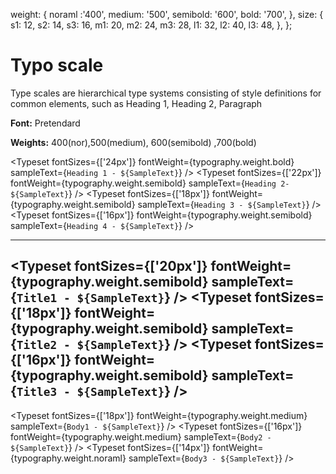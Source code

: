 
<Meta title="Foundations/Typography" />


weight: {
noraml :'400',
medium: '500',
semibold: '600',
bold: '700',
},
size: {
s1: 12,
s2: 14,
s3: 16,
m1: 20,
m2: 24,
m3: 28,
l1: 32,
l2: 40,
l3: 48,
},
};


# Typo scale

Type scales are hierarchical type systems consisting of style definitions for common elements, such as Heading 1, Heading 2, Paragraph

**Font:** Pretendard

**Weights:** 400(nor),500(medium), 600(semibold) ,700(bold)

<Typeset
  fontSizes={['24px']}
  fontWeight={typography.weight.bold}
  sampleText={`Heading 1 - ${SampleText}`}
/>
<Typeset
  fontSizes={['22px']}
  fontWeight={typography.weight.semibold}
  sampleText={`Heading 2- ${SampleText}`}
/>
<Typeset
  fontSizes={['18px']}
  fontWeight={typography.weight.semibold}
  sampleText={`Heading 3 - ${SampleText}`}
/>
<Typeset
  fontSizes={['16px']}
  fontWeight={typography.weight.semibold}
  sampleText={`Heading 4 - ${SampleText}`}
/>

---

<Typeset
  fontSizes={['20px']}
  fontWeight={typography.weight.semibold}
  sampleText={`Title1 - ${SampleText}`}
/>
<Typeset
  fontSizes={['18px']}
  fontWeight={typography.weight.semibold}
  sampleText={`Title2 - ${SampleText}`}
/>
<Typeset
  fontSizes={['16px']}
  fontWeight={typography.weight.semibold}
  sampleText={`Title3 - ${SampleText}`}
/>
---

<Typeset
  fontSizes={['18px']}
  fontWeight={typography.weight.medium}
  sampleText={`Body1 - ${SampleText}`}
/>
<Typeset
  fontSizes={['16px']}
  fontWeight={typography.weight.medium}
  sampleText={`Body2 - ${SampleText}`}
/>
<Typeset
  fontSizes={['14px']}
  fontWeight={typography.weight.noraml}
  sampleText={`Body3 - ${SampleText}`}
/>
